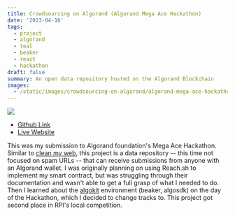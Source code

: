 ```yaml
---
title: Crowdsourcing on Algorand (Algorand Mega Ace Hackathon)
date: '2023-04-16'
tags: 
  - project
  - algorand
  - teal
  - beaker
  - react
  - hackathon 
draft: false
summary: An open data repository hosted on the Algorand Blockchain
images:
  - /static/images/crowdsourcing-on-algorand/algorand-mega-ace-hackathon.png
---
```

![](/static/images/crowdsourcing-on-algorand/algorand-mega-ace-hackathon.png)

- [Github Link](https://github.com/inwonakng/mega-ace-crowdsource-app)
- [Live Website](https://mega-ace-crowdsource-app.vercel.app/)

This was my submission to Algorand foundation's Mega Ace Hackathon.
Similar to [clean my web](/blog/clean-my-web), this project is a data repository -- this time not focused on spam URLs -- that can receive submissions from anyone with an Algorand wallet.
I was originally planning on using Reach.sh to implement my smart contract, but was struggling through their documentation and wasn't able to get a full grasp of what I needed to do.
Then I learned about the [algokit](https://github.com/algorandfoundation/algokit-cli) environment (beaker, algosdk) on the day of the Hackathon, which I decided to change tracks to.
This project got second place in RPI's local competition.
